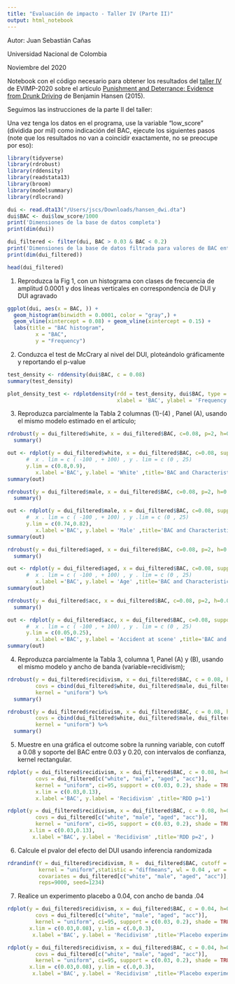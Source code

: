 ```yaml
---
title: "Evaluación de impacto - Taller IV (Parte II)"
output: html_notebook
---
```

Autor: Juan Sebastián Cañas

Universidad Nacional de Colombia

Noviembre del 2020


Notebook con el código necesario para obtener los resultados del [taller IV](https://github.com/fbogliacino/Evaluacion-de-Impacto-/blob/master/Talleres/Taller%20IV.docx) de EVIMP-2020 sobre el artículo [Punishment and Deterrance: Evidence from Drunk Driving](https://www.aeaweb.org/articles?id=10.1257/aer.20130189) de Benjamin Hansen (2015).

Seguimos las instrucciones de la parte II del taller:

Una vez tenga los datos en el programa, use la variable “low_score” (dividida por mil) como indicación del BAC, ejecute los siguientes pasos (note que los resultados no van a coincidir exactamente, no se preocupe por eso):


```r
library(tidyverse)
library(rdrobust)
library(rddensity)
library(readstata13)
library(broom)  
library(modelsummary) 
library(rdlocrand)
```



```r
dui <- read.dta13("/Users/jscs/Downloads/hansen_dwi.dta")
dui$BAC <- dui$low_score/1000
print('Dimensiones de la base de datos completa')
print(dim(dui))
```

```r

dui_filtered <- filter(dui, BAC > 0.03 & BAC < 0.2)
print('Dimensiones de la base de datos filtrada para valores de BAC entre 0.03 y 0.2')
print(dim(dui_filtered))
```

```r
head(dui_filtered)
```


1. Reproduzca la Fig 1, con un histograma con clases de frecuencia de amplitud 0.0001 y dos líneas verticales en correspondencia de DUI y DUI agravado

```r
ggplot(dui, aes(x = BAC, )) +
  geom_histogram(binwidth = 0.0001, color = "gray",) + 
  geom_vline(xintercept = 0.08) + geom_vline(xintercept = 0.15) + 
  labs(title = "BAC histogram",
         x = "BAC",
         y = "Frequency")

```



2. Conduzca el test de McCrary al nivel del DUI, ploteándolo gráficamente y reportando el p-value

```r
test_density <- rddensity(dui$BAC, c = 0.08)
summary(test_density)
```

```r
plot_density_test <- rdplotdensity(rdd = test_density, dui$BAC, type = "both", 
                                   xlabel = 'BAC', ylabel = 'Frequency (10x^3)',title = 'McCrary Test')

```


3. Reproduzca parcialmente la Tabla 2 columnas (1)-(4) , Panel (A), usando el mismo modelo estimado en el artículo;

```r
rdrobust(y = dui_filtered$white, x = dui_filtered$BAC, c=0.08, p=2, h=0.05, kernel = 'uniform' ) %>% 
  summary()
```


```r
out <- rdplot(y = dui_filtered$white, x = dui_filtered$BAC, c=0.08, support=c(0.05, 0.13), p=1 ,nbins = 0.002, kernel = 'uniform',
      #  x . lim = c ( -100 , + 100) , y . lim = c (0 , 25)     
      y.lim = c(0.8,0.9),
         x.label ='BAC', y.label = 'White' ,title='BAC and Characteristics 1')
summary(out)
```



```r
rdrobust(y = dui_filtered$male, x = dui_filtered$BAC, c=0.08, p=2, h=0.05, kernel = 'uniform' ) %>% 
  summary()
```

```r
out <- rdplot(y = dui_filtered$male, x = dui_filtered$BAC, c=0.08, support=c(0.05, 0.13), p=1 ,nbins = 0.002, kernel = 'uniform',
      #  x . lim = c ( -100 , + 100) , y .lim = c (0 , 25)      
      y.lim = c(0.74,0.82),
         x.label ='BAC', y.label = 'Male' ,title='BAC and Characteristics 2')
summary(out)
```


```r
rdrobust(y = dui_filtered$aged, x = dui_filtered$BAC, c=0.08, p=2, h=0.05, kernel = 'uniform' ) %>% 
  summary()
```


```r
out <- rdplot(y = dui_filtered$aged, x = dui_filtered$BAC, c=0.08, support=c(0.05, 0.13), p=1 ,nbins = 0.002, kernel = 'uniform',
      #  x . lim = c ( -100 , + 100) , y . lim = c (0 , 25)   
         x.label ='BAC', y.label = 'Age' ,title='BAC and Characteristics 3')
summary(out)
```


```r
rdrobust(y = dui_filtered$acc, x = dui_filtered$BAC, c=0.08, p=2, h=0.05, kernel = 'uniform' ) %>% 
  summary()
```


```r
out <- rdplot(y = dui_filtered$acc, x = dui_filtered$BAC, c=0.08, support=c(0.05, 0.13), p=1 ,nbins = 0.002, kernel = 'uniform',
      #  x . lim = c ( -100 , + 100) , y . lim = c (0 , 25)      
      y.lim = c(0.05,0.25),
         x.label ='BAC', y.label = 'Accident at scene' ,title='BAC and Characteristics 4')
summary(out)
```


4. Reproduzca parcialmente la Tabla 3, columna 1, Panel (A) y (B), usando el mismo modelo y ancho de banda (variable=recidivism);

```r
rdrobust(y = dui_filtered$recidivism, x = dui_filtered$BAC, c = 0.08, h=0.05, p=2, 
         covs = cbind(dui_filtered$white, dui_filtered$male, dui_filtered$aged, dui_filtered$acc),
         kernel = "uniform") %>% 
  summary()
```


```r
rdrobust(y = dui_filtered$recidivism, x = dui_filtered$BAC, c = 0.08, h=0.025, p=2, 
         covs = cbind(dui_filtered$white, dui_filtered$male, dui_filtered$aged, dui_filtered$acc),
         kernel = "uniform") %>% 
  summary()
```



5. Muestre en una gráfica el outcome sobre la running variable, con cutoff a 0.08 y soporte del BAC entre 0.03 y 0.20, con intervalos de confianza, kernel rectangular.

```r
rdplot(y = dui_filtered$recidivism, x = dui_filtered$BAC, c = 0.08, h=0.05, p=1,
         covs = dui_filtered[c("white", "male", "aged", "acc")],
         kernel = "uniform", ci=95, support = c(0.03, 0.2), shade = TRUE,
         x.lim = c(0.03,0.13),
         x.label ='BAC', y.label = 'Recidivism' ,title='RDD p=1')  
```


```r

rdplot(y = dui_filtered$recidivism, x = dui_filtered$BAC, c = 0.08, h=0.05, p=2,
         covs = dui_filtered[c("white", "male", "aged", "acc")],
         kernel = "uniform", ci=95, support = c(0.03, 0.2), shade = TRUE,
       x.lim = c(0.03,0.13),
        x.label ='BAC', y.label = 'Recidivism' ,title='RDD p=2', )  
```


6. Calcule el pvalor del efecto del DUI usando inferencia randomizada

```r
rdrandinf(Y = dui_filtered$recidivism, R =  dui_filtered$BAC, cutoff = 0.08, p=2, 
          kernel = "uniform",statistic = "diffmeans", wl = 0.04 , wr = 0.12 ,
          covariates = dui_filtered[c("white", "male", "aged", "acc")],
          reps=9000, seed=1234)
```

7. Realice un experimento placebo a 0.04, con ancho de banda .04

```r
rdplot(y = dui_filtered$recidivism, x = dui_filtered$BAC, c = 0.04, h=0.04, p=2,
         covs = dui_filtered[c("white", "male", "aged", "acc")],
         kernel = "uniform", ci=95, support = c(0.03, 0.2), shade = TRUE,
       x.lim = c(0.03,0.08), y.lim = c(.0,0.3),
        x.label ='BAC', y.label = 'Recidivism' ,title='Placebo experiment with cutoff 0.04 and bandwith 0.04 - p=2')  

```

```r
rdplot(y = dui_filtered$recidivism, x = dui_filtered$BAC, c = 0.04, h=0.04, p=1,
         covs = dui_filtered[c("white", "male", "aged", "acc")],
         kernel = "uniform", ci=95, support = c(0.03, 0.2), shade = TRUE,
       x.lim = c(0.03,0.08), y.lim = c(.0,0.3),
        x.label ='BAC', y.label = 'Recidivism' ,title='Placebo experiment with cutoff 0.04 and bandwith 0.04 - p=1')  

```



